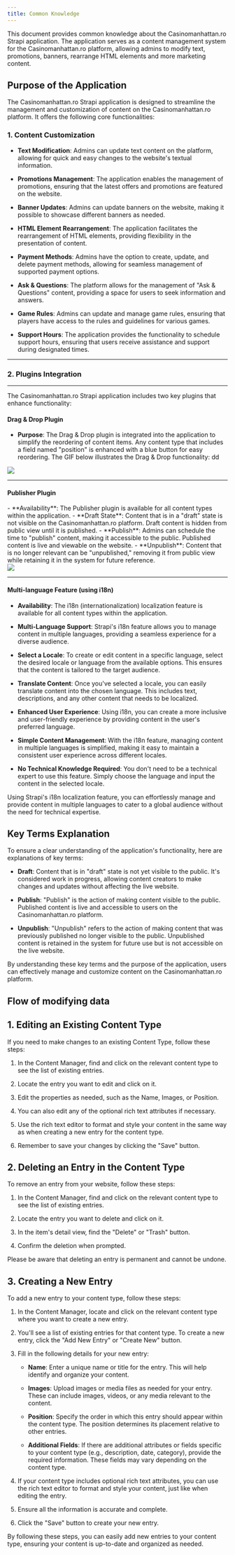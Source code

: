 ```yaml
---
title: Common Knowledge
---
```



This document provides common knowledge about the Casinomanhattan.ro Strapi application. The application serves as a content management system for the Casinomanhattan.ro platform, allowing admins to modify text, promotions, banners, rearrange HTML elements and more marketing content.

## Purpose of the Application

The Casinomanhattan.ro Strapi application is designed to streamline the management and customization of content on the Casinomanhattan.ro platform. It offers the following core functionalities:

### 1. Content Customization

- **Text Modification**: Admins can update text content on the platform, allowing for quick and easy changes to the website's textual information.

- **Promotions Management**: The application enables the management of promotions, ensuring that the latest offers and promotions are featured on the website.

- **Banner Updates**: Admins can update banners on the website, making it possible to showcase different banners as needed.

- **HTML Element Rearrangement**: The application facilitates the rearrangement of HTML elements, providing flexibility in the presentation of content.

- **Payment Methods**: Admins have the option to create, update, and delete payment methods, allowing for seamless management of supported payment options.

- **Ask & Questions**: The platform allows for the management of "Ask & Questions" content, providing a space for users to seek information and answers.

- **Game Rules**: Admins can update and manage game rules, ensuring that players have access to the rules and guidelines for various games.

- **Support Hours**: The application provides the functionality to schedule support hours, ensuring that users receive assistance and support during designated times.

---
### 2. Plugins Integration
---

The Casinomanhattan.ro Strapi application includes two key plugins that enhance functionality:

#### Drag & Drop Plugin

- **Purpose**: The Drag & Drop plugin is integrated into the application to simplify the reordering of content items. Any content type that includes a field named "position" is enhanced with a blue button for easy reordering. The GIF below illustrates the Drag & Drop functionality:
dd
<Frame>
  <img src="/images/drag-and-drop.gif" style={{ borderRadius: '0.5rem' }} />
</Frame>


---

#### Publisher Plugin

<div style={{ display: 'flex', alignItems: 'center' }}>
  <div style={{ flex: 1 }}>
    - **Availability**: The Publisher plugin is available for all content types within the application.
    - **Draft State**: Content that is in a "draft" state is not visible on the Casinomanhattan.ro platform. Draft content is hidden from public view until it is published.
    - **Publish**: Admins can schedule the time to "publish" content, making it accessible to the public. Published content is live and viewable on the website.
    - **Unpublish**: Content that is no longer relevant can be "unpublished," removing it from public view while retaining it in the system for future reference.
  </div>
  <div style={{ flex: 1, marginLeft: '1rem' }}>
    <Frame>
      <img src="/images/publisher-plugin.gif" style={{ borderRadius: '0.5rem' }} />
    </Frame>
  </div>
</div>

---

#### Multi-language Feature (using i18n)

- **Availability**: The i18n (internationalization) localization feature is available for all content types within the application.

- **Multi-Language Support**: Strapi's i18n feature allows you to manage content in multiple languages, providing a seamless experience for a diverse audience.

- **Select a Locale**: To create or edit content in a specific language, select the desired locale or language from the available options. This ensures that the content is tailored to the target audience.

- **Translate Content**: Once you've selected a locale, you can easily translate content into the chosen language. This includes text, descriptions, and any other content that needs to be localized.

- **Enhanced User Experience**: Using i18n, you can create a more inclusive and user-friendly experience by providing content in the user's preferred language.

- **Simple Content Management**: With the i18n feature, managing content in multiple languages is simplified, making it easy to maintain a consistent user experience across different locales.

- **No Technical Knowledge Required**: You don't need to be a technical expert to use this feature. Simply choose the language and input the content in the selected locale.

Using Strapi's i18n localization feature, you can effortlessly manage and provide content in multiple languages to cater to a global audience without the need for technical expertise.


## Key Terms Explanation

To ensure a clear understanding of the application's functionality, here are explanations of key terms:

- **Draft**: Content that is in "draft" state is not yet visible to the public. It's considered work in progress, allowing content creators to make changes and updates without affecting the live website.

- **Publish**: "Publish" is the action of making content visible to the public. Published content is live and accessible to users on the Casinomanhattan.ro platform.

- **Unpublish**: "Unpublish" refers to the action of making content that was previously published no longer visible to the public. Unpublished content is retained in the system for future use but is not accessible on the live website.

By understanding these key terms and the purpose of the application, users can effectively manage and customize content on the Casinomanhattan.ro platform.


## Flow of modifying data

## 1. Editing an Existing Content Type

If you need to make changes to an existing Content Type, follow these steps:

1. In the Content Manager, find and click on the relevant content type to see the list of existing entries.

2. Locate the entry you want to edit and click on it.

3. Edit the properties as needed, such as the Name, Images, or Position.

4. You can also edit any of the optional rich text attributes if necessary.

5. Use the rich text editor to format and style your content in the same way as when creating a new entry for the content type.

6. Remember to save your changes by clicking the "Save" button.

## 2. Deleting an Entry in the Content Type

To remove an entry from your website, follow these steps:

1. In the Content Manager, find and click on the relevant content type to see the list of existing entries.

2. Locate the entry you want to delete and click on it.

3. In the item's detail view, find the "Delete" or "Trash" button.

4. Confirm the deletion when prompted.

Please be aware that deleting an entry is permanent and cannot be undone.

## 3. Creating a New Entry

To add a new entry to your content type, follow these steps:

1. In the Content Manager, locate and click on the relevant content type where you want to create a new entry.

2. You'll see a list of existing entries for that content type. To create a new entry, click the "Add New Entry" or "Create New" button.

3. Fill in the following details for your new entry:

   - **Name**: Enter a unique name or title for the entry. This will help identify and organize your content.

   - **Images**: Upload images or media files as needed for your entry. These can include images, videos, or any media relevant to the content.

   - **Position**: Specify the order in which this entry should appear within the content type. The position determines its placement relative to other entries.

   - **Additional Fields**: If there are additional attributes or fields specific to your content type (e.g., description, date, category), provide the required information. These fields may vary depending on the content type.

4. If your content type includes optional rich text attributes, you can use the rich text editor to format and style your content, just like when editing the entry.

5. Ensure all the information is accurate and complete.

6. Click the "Save" button to create your new entry.

By following these steps, you can easily add new entries to your content type, ensuring your content is up-to-date and organized as needed.
